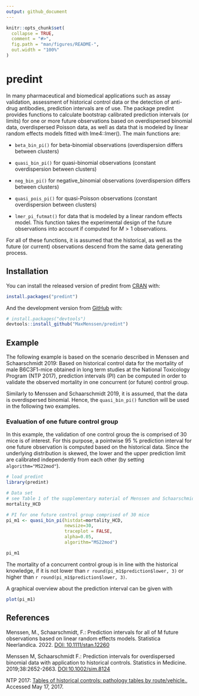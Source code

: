 ```yaml
---
output: github_document
---
```


<!-- README.md is generated from README.Rmd. Please edit that file -->

```r
knitr::opts_chunk$set(
  collapse = TRUE,
  comment = "#>",
  fig.path = "man/figures/README-",
  out.width = "100%"
)
```

# predint

<!-- badges: start -->
<!-- badges: end -->

<!-- [ https://cranlogs.r-pkg.org/badges/grand-total/predint ]:: -->

In many pharmaceutical and biomedical applications such as assay validation, assessment
of historical control data or the detection of anti-drug antibodies, prediction intervals
are of use. 
The package predint provides functions to calculate bootstrap calibrated 
prediction intervals (or limits) for one or more future observations based on overdispersed 
binomial data, overdispersed Poisson data, as well as data that is modeled by
linear random effects models fitted with lme4::lmer(). The main functions are:

* `beta_bin_pi()` for beta-binomial observations (overdispersion differs between clusters)  

* `quasi_bin_pi()` for quasi-binomial observations (constant overdispersion between clusters)  

* `neg_bin_pi()` for negative_binomial observations (overdispersion differs between clusters)

* `quasi_pois_pi()` for quasi-Poisson observations (constant overdispersion between clusters)

* `lmer_pi_futmat()` for data that is modeled by a linear random effects model. 
This function takes the experimental design of the future observations into account
if computed for $M>1$ observations.

For all of these functions, it is assumed that the historical, as well as the future 
(or current) observations descend from the same data generating process. 

## Installation

You can install the released version of predint from [CRAN](https://CRAN.R-project.org) with:

``` r
install.packages("predint")
```

And the development version from [GitHub](https://github.com/) with:

``` r
# install.packages("devtools")
devtools::install_github("MaxMenssen/predint")
```

## Example
The following example is based on the scenario described in Menssen and Schaarschmidt 
2019: Based on historical control data for the mortality of male B6C3F1-mice 
obtained in long term studies at the National Toxicology Program (NTP 2017), prediction 
intervals (PI) can be computed in order to validate the observed 
mortality in one concurrent (or future) control group. 

Similarly to Menssen and Schaarschmidt 2019, it is assumed, that the data is
overdispersed binomial. Hence, the `quasi_bin_pi()` function will be used in the 
following two examples.

### Evaluation of one future control group
In this example, the validation of one control group the is comprised of 30 mice 
is of interest. For this purpose, a pointwise 95 % prediction interval for one 
future observation is computed based on the historical data.
Since the underlying distribution is skewed, the lower and the upper prediction limit 
are calibrated independently from each other (by setting `algorithm="MS22mod"`).

```r
# load predint
library(predint)

# Data set 
# see Table 1 of the supplementary material of Menssen and Schaarschmidt 2019
mortality_HCD

# PI for one future control group comprised of 30 mice
pi_m1 <- quasi_bin_pi(histdat=mortality_HCD, 
                      newsize=30,
                      traceplot = FALSE, 
                      alpha=0.05,
                      algorithm="MS22mod")

pi_m1
```


The mortality of a concurrent control group is in line with the historical knowledge,
if it is not lower than `r round(pi_m1$prediction$lower, 3)` or higher than `r round(pi_m1$prediction$lower, 3)`.

A graphical overview about the prediction interval can be given with 
```r
plot(pi_m1)
```


## References

Menssen, M., Schaarschmidt, F.: Prediction intervals for all of M
future observations based on linear random effects models. Statistica Neerlandica. 
2022. [DOI: 10.1111/stan.12260](https://onlinelibrary.wiley.com/doi/10.1111/stan.12260?af=R)

Menssen M, Schaarschmidt F.: Prediction intervals for overdispersed binomial data
with application to historical controls. Statistics in Medicine. 2019;38:2652-2663.
[DOI:10.1002/sim.8124](https://onlinelibrary.wiley.com/doi/10.1002/sim.8124)

<!-- Kluxen et al.: Using historical control data in bioassays for regulatory toxicology. -->
<!-- Regulatory Toxicology and Pharmacology. 2021;125:105024  -->
<!-- [DOI:10.1016/j.yrtph.2021.105024](https://doi.org/10.1016/j.yrtph.2021.105024) -->

<!-- Valverde-Garcia et al.: An avian reproduction study historical control database: A tool for data -->
<!-- interpretation. Regulatory Toxicology and Pharmacology. 2018;92:295-302 -->
<!-- [DOI:10.1016/j.yrtph.2017.12.004](https://doi.org/10.1016/j.yrtph.2017.12.004) -->

NTP 2017: [Tables of historical controls: pathology tables by route/vehicle.](https://ntp.niehs.nih.gov/results/dbsearch/historical/index.html), Accessed 
May 17, 2017.

